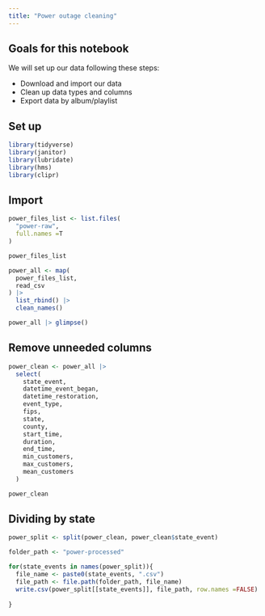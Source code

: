 ```yaml
---
title: "Power outage cleaning"
---
```


## Goals for this notebook

We will set up our data following these steps:

- Download and import our data
- Clean up data types and columns
- Export data by album/playlist

## Set up

```r

library(tidyverse)
library(janitor)
library(lubridate)
library(hms)
library(clipr)

```

## Import

```r
power_files_list <- list.files(
  "power-raw",
  full.names =T
)

power_files_list

```

```r

power_all <- map(
  power_files_list,
  read_csv
) |>
  list_rbind() |>
  clean_names()

power_all |> glimpse()

```

## Remove unneeded columns

```r

power_clean <- power_all |>
  select(
    state_event,
    datetime_event_began,
    datetime_restoration,
    event_type,
    fips,
    state,
    county,
    start_time,
    duration,
    end_time,
    min_customers,
    max_customers,
    mean_customers
  )

power_clean

```

## Dividing by state

```r

power_split <- split(power_clean, power_clean$state_event)

folder_path <- "power-processed"

for(state_events in names(power_split)){
  file_name <- paste0(state_events, ".csv")
  file_path <- file.path(folder_path, file_name)
  write.csv(power_split[[state_events]], file_path, row.names =FALSE)
  
}
```

